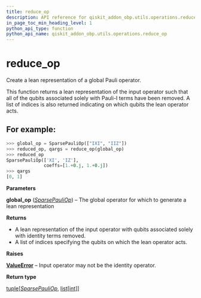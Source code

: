 ```yaml
---
title: reduce_op
description: API reference for qiskit_addon_obp.utils.operations.reduce_op
in_page_toc_min_heading_level: 1
python_api_type: function
python_api_name: qiskit_addon_obp.utils.operations.reduce_op
---
```


<span id="reduce-op" />

# reduce\_op

<Function id="qiskit_addon_obp.utils.operations.reduce_op" isDedicatedPage={true} github="https://github.com/Qiskit/qiskit-addon-obp/tree/main/qiskit_addon_obp/utils/operations.py#L137-L181" signature="reduce_op(global_op)">
  Create a lean representation of a global Pauli operator.

  This function returns a lean representation of the input operator such that all of the qubits associated solely with Pauli-I terms have been removed. A list of indices is also returned indicating on which qubits the lean operator acts.

  ## For example:

  ```python
  >>> global_op = SparsePauliOp(["IXI", "IIZ"])
  >>> reduced_op, qargs = reduce_op(global_op)
  >>> reduced_op
  SparsePauliOp(['XI', 'IZ'],
                coeffs=[1.+0.j, 1.+0.j])
  >>> qargs
  [0, 1]
  ```

  **Parameters**

  **global\_op** ([*SparsePauliOp*](/api/qiskit/qiskit.quantum_info.SparsePauliOp "(in Qiskit v1.2)")) – The global operator for which to generate a lean representation

  **Returns**

  *   A lean representation of the input operator with qubits associated solely with identity terms removed.
  *   A list of indices specifying the qubits on which the lean operator acts.

  **Raises**

  [**ValueError**](https://docs.python.org/3/library/exceptions.html#ValueError "(in Python v3.13)") – Input operator may not be the identity operator.

  **Return type**

  [tuple](https://docs.python.org/3/library/stdtypes.html#tuple "(in Python v3.13)")\[[*SparsePauliOp*](/api/qiskit/qiskit.quantum_info.SparsePauliOp "(in Qiskit v1.2)"), [list](https://docs.python.org/3/library/stdtypes.html#list "(in Python v3.13)")\[[int](https://docs.python.org/3/library/functions.html#int "(in Python v3.13)")]]
</Function>

